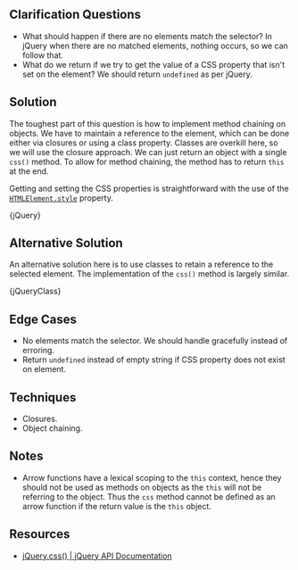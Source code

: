 

## Clarification Questions

- What should happen if there are no elements match the selector? In jQuery when there are no matched elements, nothing occurs, so we can follow that.
- What do we return if we try to get the value of a CSS property that isn't set on the element? We should return `undefined` as per jQuery.

## Solution

The toughest part of this question is how to implement method chaining on objects. We have to maintain a reference to the element, which can be done either via closures or using a class property. Classes are overkill here, so we will use the closure approach. We can just return an object with a single `css()` method. To allow for method chaining, the method has to return `this` at the end.

Getting and setting the CSS properties is straightforward with the use of the [`HTMLElement.style`](https://developer.mozilla.org/en-US/docs/Web/API/HTMLElement/style) property.

<MDXCodeBlock>{jQuery}</MDXCodeBlock>

## Alternative Solution

An alternative solution here is to use classes to retain a reference to the selected element. The implementation of the `css()` method is largely similar.

<MDXCodeBlock>{jQueryClass}</MDXCodeBlock>

## Edge Cases

- No elements match the selector. We should handle gracefully instead of erroring.
- Return `undefined` instead of empty string if CSS property does not exist on element.

## Techniques

- Closures.
- Object chaining.

## Notes

- Arrow functions have a lexical scoping to the `this` context, hence they should not be used as methods on objects as the `this` will not be referring to the object. Thus the `css` method cannot be defined as an arrow function if the return value is the `this` object.

## Resources

- [jQuery.css() | jQuery API Documentation](https://api.jquery.com/css/)
